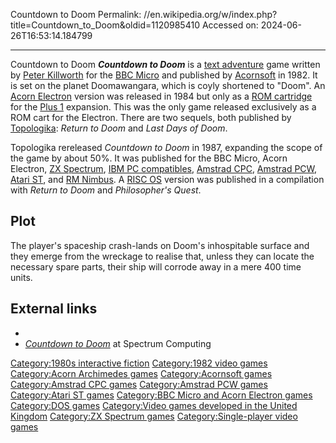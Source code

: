 Countdown to Doom
Permalink: //en.wikipedia.org/w/index.php?title=Countdown_to_Doom&oldid=1120985410
Accessed on: 2024-06-26T16:53:14.184799



------
Countdown to Doom
{{No footnotes|date=August 2021}}
{{Infobox video game
|title = Countdown to Doom
|image = CountdownToDoom Electron.jpg
|caption = Acorn Electron Cover art
|developer = [[Peter Killworth]]
|publisher = [[Acornsoft]]<br>[[Topologika]]
|designer =
|engine =
|released = [[1982 in video gaming|1982]]
|genre = [[Interactive fiction]]
|modes = [[Single-player video game|Single-player]]
|platforms = [[Acorn Electron]], [[BBC Micro]], [[Amstrad CPC]], [[Amstrad PCW]], [[Atari ST]], [[RISC OS]], [[RM plc|RM Nimbus]], [[IBM PC compatible|IBM PC]], [[ZX Spectrum]]
}}
'''''Countdown to Doom''''' is a [[text adventure]] game written by [[Peter Killworth]] for the [[BBC Micro]] and published by [[Acornsoft]] in 1982. It is set on the planet Doomawangara, which is coyly shortened to "Doom". An [[Acorn Electron]] version was released in 1984 but only as a [[ROM cartridge]] for the [[Acorn Electron#Acorn Plus 1|Plus 1]] expansion. This was the only game released exclusively as a ROM cart for the Electron.{{Citation needed|date=February 2020}} There are two sequels, both published by [[Topologika]]: ''Return to Doom'' and ''Last Days of Doom''.

Topologika rereleased ''Countdown to Doom'' in 1987, expanding the scope of the game by about 50%. It was published for the BBC Micro, Acorn Electron, [[ZX Spectrum]], [[IBM PC compatible]]s, [[Amstrad CPC]], [[Amstrad PCW]], [[Atari ST]], and [[RM Nimbus]]. A [[RISC OS]] version was published in a compilation with ''Return to Doom'' and ''Philosopher's Quest''.

==Plot==
The player's spaceship crash-lands on Doom's inhospitable surface and they emerge from the wreckage to realise that, unless they can locate the necessary spare parts, their ship will corrode away in a mere 400 time units.

==External links==
* {{IFDB|id=zn2fmsu8qq95lbf6}}
* [https://spectrumcomputing.co.uk/entry/9630/ZX-Spectrum/Countdown_to_Doom ''Countdown to Doom''] at Spectrum Computing

{{Acornsoft}}

[[Category:1980s interactive fiction]]
[[Category:1982 video games]]
[[Category:Acorn Archimedes games]]
[[Category:Acornsoft games]]
[[Category:Amstrad CPC games]]
[[Category:Amstrad PCW games]]
[[Category:Atari ST games]]
[[Category:BBC Micro and Acorn Electron games]]
[[Category:DOS games]]
[[Category:Video games developed in the United Kingdom]]
[[Category:ZX Spectrum games]]
[[Category:Single-player video games]]